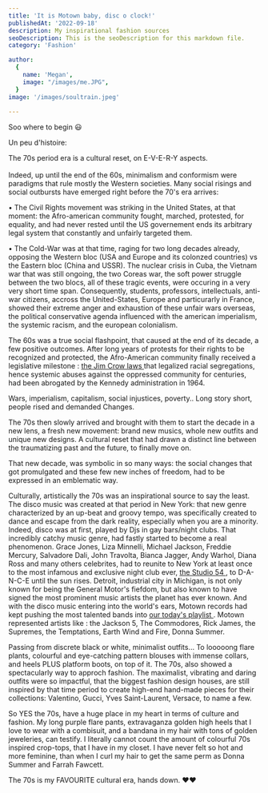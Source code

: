 ```yaml
---
title: 'It is Motown baby, disc o clock!'
publishedAt: '2022-09-18'
description: My inspirational fashion sources
seoDescription: This is the seoDescription for this markdown file.
category: 'Fashion'

author:
  {
    name: 'Megan',
    image: "/images/me.JPG",
  }
image: '/images/soultrain.jpeg'
  
---
```


Soo where to begin 😃

Un peu d'histoire: 

The 70s period era is a cultural reset, on E-V-E-R-Y aspects. <br></br>
Indeed, up until the end of the 60s, minimalism and conformism were paradigms that rule
mostly the Western societies. Many social risings and social outbursts have emerged right before the 70's era arrives:

• The Civil Rights movement was striking in the United States, at that moment: the Afro-american community fought, marched, protested, for equality,
and had never rested until the US governement ends its arbitrary legal system that constantly and unfairly targeted them.

• The Cold-War was at that time, raging for two long decades already, opposing the Western bloc (USA and Europe and its colonzed countries) vs the Eastern bloc (China and USSR). The nuclear crisis in Cuba, the Vietnam war that was still ongoing, the two Coreas war, the soft power struggle between the two blocs, 
all of these tragic events, were occuring in a very very short time span. Consequently, students, professors, intellectuals, anti-war citizens, accross the United-States, Europe and particurarly 
in France, showed their extreme anger and exhaustion of these unfair wars overseas, the political conservative agenda influenced with the american imperialism,  the systemic racism, and the european colonialism. 

The 60s was a true social flashpoint, that caused at the end of its decade, a few positive outcomes. After long years of protests for their rights to
be recognized and protected, the Afro-American community finally received a legislative milestone : <a href="https://www.britannica.com/event/Jim-Crow-law"> the Jim Crow laws </a> that legalized racial segregations, hence systemic abuses against the oppressed community for centuries, had been abrogated by the Kennedy administration in 1964.

Wars, imperialism, capitalism, social injustices, poverty.. Long story short, people rised and demanded Changes.

The 70s then slowly arrived and brought with them to start the decade in a new lens, a fresh new movement: brand new musics, whole new outfits and unique new designs. A cultural reset
that had drawn a distinct line between the traumatizing past and the future, to finally move on.

That new decade, was symbolic in so many ways: the social changes that got promulgated and these few new inches of freedom, had to be expressed in an emblematic way.

Culturally, artistically the 70s was an inspirational source to say the least. The disco music was created at that period in New York: that new genre 
characterized by an up-beat and groovy tempo, was specifically created to dance and escape from the dark reality, especially when you are a minority. Indeed, disco was at first, played by Djs in gay bars/night clubs.
That incredibly catchy music genre, had fastly started to become a real phenomenon. Grace Jones, Liza Minnelli, Michael Jackson, Freddie Mercury, Salvadore Dali, John Travolta, Bianca Jagger, Andy Warhol, Diana Ross and many others celebrites, had to reunite to New York at least once to the most infamous and exclusive night club ever, <a href="https://cfda.com/news/cfda-decades-the-seventies-disco-glitter-studio-54"> the Studio 54 </a>, 
to D-A-N-C-E until the sun rises. Detroit, industrial city in Michigan, is not only known for being the General Motor's fiefdom, but also known to have signed the most prominent music artists the planet has ever known.
And with the disco music entering into the world's ears, Motown records had kept pushing the most talented bands into  <a href="https://www.youtube.com/watch?v=U_s9QFJUTZ4"> our today's playlist </a>. 
Motown represented artists like : the Jackson 5, The Commodores, Rick James, the Supremes, the Temptations, Earth Wind and Fire, Donna Summer.


Passing from discrete black or white, minimalist outfits... To looooong flare plants, colourful and eye-catching pattern blouses with immense collars, and heels PLUS platform boots, on top of it. 
The 70s, also showed a spectacularly way to approch fashion. The maximalist, vibrating and daring outfits were so impactful, that the biggest fashion design houses, are still inspired by that time period
to create high-end hand-made pieces for their collections: Valentino, Gucci, Yves Saint-Laurent, Versace, to name a few.

So YES the 70s, have a huge place in my heart in terms of culture and fashion. My long purple flare pants, extravaganza golden high heels that I love to wear with a combisuit, and a bandana in my hair with tons of golden jeweleries, can testify.
I literally cannot count the amount of colourful 70s inspired crop-tops, that I have in my closet. I have never felt so hot and more feminine, than when I curl my hair to get the same perm as Donna Summer and Farrah Fawcett. 

The 70s is my FAVOURITE cultural era, hands down. ❤️❤️











 

